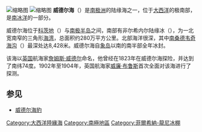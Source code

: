 {{unreferenced|time=2012-2-6}}
{{NoteTA
|G1=Unit
}}
[[File:Antarctica_Weddell_Sea_region_relief_location_map.png|缩略图]]
[[File:Small_Tabular_Icebergs_(26376305448).jpg|缩略图]]
'''威德尔海'''（{{lang-en|Weddell Sea}}）是[[南极洲|南极洲]]的陆缘海之一，位于[[大西洋|大西洋]]的极南部，是[[南冰洋|南冰洋]]的一部分。

威德尔海位于[[科茨地|科茨地]]（{{lang|en|Coats Land}}）与[[南极半岛|南极半岛]]之间，南部有非尔希内尔陆缘冰（{{lang|en|Filchner Ice Shelf}}），为一北宽南窄的三角形[[海湾|海湾]]，总面积约280万平方公里。北部海洋很深，其中[[南桑德韦奇海沟|南桑德韦奇海沟]]（{{lang|en|South Sandwich Deep}}）最深处达8,428米。威德尔海自[[象島_(南極洲)|象岛]]以南的南半部全年冰封。

该海以[[英国|英国]]航海家[[詹姆斯·威德尔|詹姆斯·威德尔]]命名，他曾经在1823年在威德尔海探险，并达到了南纬74度。1902年至1904年，英国航海家[[威廉·布鲁斯|威廉·布鲁斯]]首次全面对该海进行了探测。

== 参见 ==
* [[威德尔海豹|威德尔海豹]]

{{The Continent of Antarctica}}
{{List of seas}}
{{Authority control}}

{{DEFAULTSORT:Weddell Sea}}
[[Category:大西洋陸緣海|Category:大西洋陸緣海]]
[[Category:南極地區|Category:南極地區]]
[[Category:菲爾希納-龍尼冰棚|Category:菲爾希納-龍尼冰棚]]
